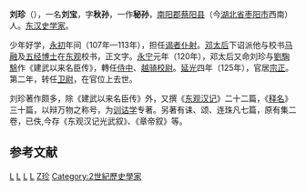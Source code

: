 {{二十四史}}
'''刘珍'''（{{bd|1世纪|？|约126年||catIdx=L}}），一名'''刘宝'''，字'''秋孙'''，一作'''秘孙'''，[[南阳郡|南阳郡]][[枣阳市|蔡阳县]]（今[[湖北省|湖北省]][[枣阳市|枣阳市]]西南）人。[[东汉|东汉]][[史学家|史学家]]。

少年好学，[[永初_(东汉)|永初]]年间（107年—113年），担任[[谒者仆射|谒者仆射]]。[[鄧綏|邓太后]]下诏派他与校书[[馬融_(東漢)|马融]]及[[五经博士|五经博士]]在[[东观|东观]]校书，正文字。[[永宁_(东汉)|永宁]]元年（120年），邓太后又命刘珍与[[劉騊駼|劉騊駼]]作《建武以来名臣传》，轉任[[侍中|侍中]]、[[越骑校尉|越骑校尉]]。[[延光|延光]]四年（125年），官居[[宗正|宗正]]。第二年，转任[[卫尉|卫尉]]，在官位上去世。

刘珍著作颇多，除《建武以来名臣传》外，又撰《[[东观汉记|东观汉记]]》二十二篇，《[[释名|释名]]》三十篇，以辩万物之称号，为[[训诂学|训诂学]]专著。另著有诔、颂、连珠凡七篇，原有集二卷，已佚,今存《东观汉记光武叙》、《章帝叙》等。

==参考文献==
{{wikisource|後漢書/卷80上|後漢書卷八十上 文苑列传第七十上}}

[[Category:漢朝歷史學家|L]]
[[Category:东汉官员|L]]
[[Category:东汉作家|L]]
[[Category:枣阳人|L]]
[[Category:刘姓|Z珍]]
[[Category:2世紀歷史學家|Category:2世紀歷史學家]]